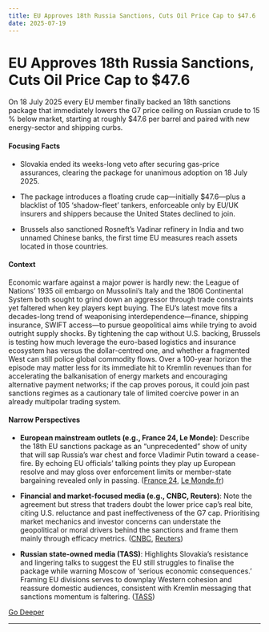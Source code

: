 ```yaml
---
title: EU Approves 18th Russia Sanctions, Cuts Oil Price Cap to $47.6
date: 2025-07-19
---
```


# EU Approves 18th Russia Sanctions, Cuts Oil Price Cap to $47.6

On 18 July 2025 every EU member finally backed an 18th sanctions package that immediately lowers the G7 price ceiling on Russian crude to 15 % below market, starting at roughly $47.6 per barrel and paired with new energy-sector and shipping curbs.

#### Focusing Facts

- Slovakia ended its weeks-long veto after securing gas-price assurances, clearing the package for unanimous adoption on 18 July 2025.

- The package introduces a floating crude cap—initially $47.6—plus a blacklist of 105 ‘shadow-fleet’ tankers, enforceable only by EU/UK insurers and shippers because the United States declined to join.

- Brussels also sanctioned Rosneft’s Vadinar refinery in India and two unnamed Chinese banks, the first time EU measures reach assets located in those countries.

#### Context

Economic warfare against a major power is hardly new: the League of Nations’ 1935 oil embargo on Mussolini’s Italy and the 1806 Continental System both sought to grind down an aggressor through trade constraints yet faltered when key players kept buying.  The EU’s latest move fits a decades-long trend of weaponising interdependence—finance, shipping insurance, SWIFT access—to pursue geopolitical aims while trying to avoid outright supply shocks.  By tightening the cap without U.S. backing, Brussels is testing how much leverage the euro-based logistics and insurance ecosystem has versus the dollar-centred one, and whether a fragmented West can still police global commodity flows.  Over a 100-year horizon the episode may matter less for its immediate hit to Kremlin revenues than for accelerating the balkanisation of energy markets and encouraging alternative payment networks; if the cap proves porous, it could join past sanctions regimes as a cautionary tale of limited coercive power in an already multipolar trading system.

#### Narrow Perspectives

- **European mainstream outlets (e.g., France 24, Le Monde)**: Describe the 18th EU sanctions package as an “unprecedented” show of unity that will sap Russia’s war chest and force Vladimir Putin toward a cease-fire. By echoing EU officials’ talking points they play up European resolve and may gloss over enforcement limits or member-state bargaining revealed only in passing. ([France 24](https://www.france24.com/en/business/20250718-eu-agrees-unprecedented-round-sanctions-targeting-russia-oil-exports), [Le Monde.fr](https://www.lemonde.fr/en/international/article/2025/07/18/eu-agrees-18th-round-of-russia-sanctions-over-ukraine-war_6743483_4.html))

- **Financial and market-focused media (e.g., CNBC, Reuters)**: Note the agreement but stress that traders doubt the lower price cap’s real bite, citing U.S. reluctance and past ineffectiveness of the G7 cap. Prioritising market mechanics and investor concerns can understate the geopolitical or moral drivers behind the sanctions and frame them mainly through efficacy metrics. ([CNBC](https://www.cnbc.com/2025/07/18/eu-lowers-price-cap-for-russian-crude-under-new-sanctions-package.html), [Reuters](https://www.reuters.com/world/europe/eu-approves-new-russia-sanctions-with-lower-oil-price-cap-2025-07-18/))

- **Russian state-owned media (TASS)**: Highlights Slovakia’s resistance and lingering talks to suggest the EU still struggles to finalise the package while warning Moscow of ‘serious economic consequences.’ Framing EU divisions serves to downplay Western cohesion and reassure domestic audiences, consistent with Kremlin messaging that sanctions momentum is faltering. ([TASS](https://tass.com/world/1989875))


[Go Deeper](https://www.perplexity.ai/search?q=EU+Approves+18th+Russia+Sanctions%2C+Cuts+Oil+Price+Cap+to+%2447.6)

---

<a id='israeli-airstrikes-force-syrian-pull-back-from-sweida-after-usbrokered-druze-cease-fire'></a>
